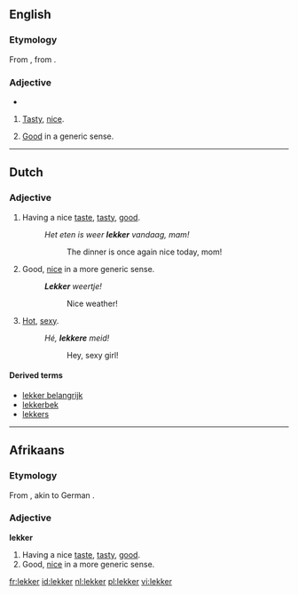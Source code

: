 ==English==

===Etymology===
From {{Af.}} {{term|lekker|lang=af}}, from {{D.}} {{term|lekker|lang=nl}}.

===Adjective===
{{en-adj}}
* {{rfv-inflection|more lekker}}

# {{context|South Africa}} [[tasty|Tasty]], [[nice]].
# {{context|South Africa}} [[good|Good]] in a generic sense.

----

==Dutch==

===Adjective===
{{nl-adj|comp=lekkerder}}

# Having a nice [[taste]], [[tasty]], [[good]].
#: ''Het eten is weer '''lekker''' vandaag, mam!''
#:: The dinner is once again nice today, mom!
# Good, [[nice]] in a more generic sense.
#: '''''Lekker''' weertje!''
#:: Nice weather!
# {{colloquial|lang=nl}} [[hot|Hot]], [[sexy]].
#: ''Hé, '''lekkere''' meid!''
#:: Hey, sexy girl!

====Derived terms====
* [[lekker belangrijk]]
* [[lekkerbek]]
* [[lekkers]]

----

==Afrikaans==

===Etymology===
From {{D.|af}} {{term|lekker|lang=nl}}, akin to German {{term|lecker|lang=de}}.

===Adjective===
'''lekker'''

# Having a nice [[taste]], [[tasty]], [[good]].
# Good, [[nice]] in a more generic sense.

[[fr:lekker]]
[[id:lekker]]
[[nl:lekker]]
[[pl:lekker]]
[[vi:lekker]]